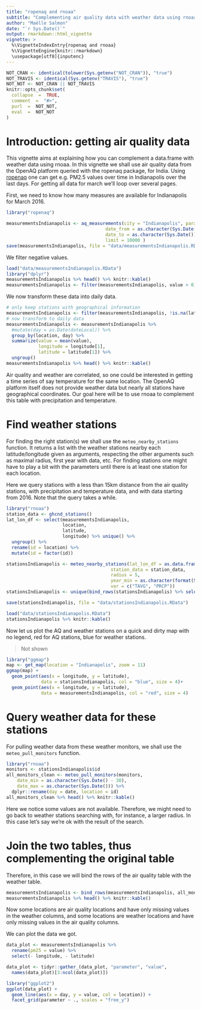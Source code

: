 ```yaml
---
title: "ropenaq and rnoaa"
subtitle: "Complementing air quality data with weather data using rnoaa"
author: "Maëlle Salmon"
date: "`r Sys.Date()`"
output: rmarkdown::html_vignette
vignette: >
  %\VignetteIndexEntry{ropenaq and rnoaa}
  %\VignetteEngine{knitr::rmarkdown}
  \usepackage[utf8]{inputenc}
---
```


```r
NOT_CRAN <- identical(tolower(Sys.getenv("NOT_CRAN")), "true")
NOT_TRAVIS <- identical(Sys.getenv("TRAVIS"), "true")
NOT_NOT <- NOT_CRAN || NOT_TRAVIS
knitr::opts_chunk$set(
  collapse  =  TRUE,
  comment  =  "#>",
  purl  =  NOT_NOT,
  eval  =  NOT_NOT
)
```

# Introduction: getting air quality data

This vignette aims at explaining how you can complement a data.frame with weather data using rnoaa. In this vignette we shall use air quality data from the OpenAQ platform queried with the ropenaq package, for India. Using [ropenaq](https://github.com/ropensci/ropenaq) one can get e.g. PM2.5 values over time in Indianapolis over the last days. For getting all data for march we'll loop over several pages.

First, we need to know how many measures are available for Indianapolis for March 2016.

```r
library("ropenaq")

measurementsIndianapolis <- aq_measurements(city = "Indianapolis", parameter = "pm25",
                                     date_from = as.character(Sys.Date() - 30),
                                     date_to = as.character(Sys.Date()),
                                     limit = 10000 )
save(measurementsIndianapolis, file = "data/measurementsIndianapolis.RData")
```

We filter negative values.

```r

load("data/measurementsIndianapolis.RData")
library("dplyr")
measurementsIndianapolis %>% head() %>% knitr::kable()
measurementsIndianapolis <- filter(measurementsIndianapolis, value > 0)
```

We now transform these data into daily data.

```r
# only keep stations with geographical information
measurementsIndianapolis <- filter(measurementsIndianapolis, !is.na(latitude))
# now transform to daily data
measurementsIndianapolis <- measurementsIndianapolis %>%
  #mutate(day = as.Date(dateLocal)) %>%
  group_by(location, day) %>%
  summarize(value = mean(value),
            longitude = longitude[1],
            latitude = latitude[1]) %>%
  ungroup()
measurementsIndianapolis %>% head() %>% knitr::kable()

```

Air quality and weather are correlated, so one could be interested in getting a time series of say temperature for the same location. The OpenAQ platform itself does not provide weather data but nearly all stations have geographical coordinates. Our goal here will be to use rnoaa to complement this table with precipitation and temperature.

# Find weather stations

For finding the right station(s) we shall use the `meteo_nearby_stations` function. It returns a list with the weather stations nearby each latitude/longitude given as arguments, respecting the other arguments such as maximal radius, first year with data, etc. For finding stations one might have to play a bit with the parameters until there is at least one station for each location.

Here we query stations with a less than 15km distance from the air quality stations, with precipitation and temperature data, and with data starting from 2016. Note that the query takes a while.

```r
library("rnoaa")
station_data <- ghcnd_stations()
lat_lon_df <- select(measurementsIndianapolis,
                     location,
                     latitude,
                     longitude) %>% unique() %>%
  ungroup() %>%
  rename(id = location) %>%
  mutate(id = factor(id))

stationsIndianapolis <- meteo_nearby_stations(lat_lon_df = as.data.frame(lat_lon_df),
                                       station_data = station_data,
                                       radius = 5,
                                       year_min = as.character(format(Sys.Date(), "%Y")),
                                       var = c("TAVG", "PRCP"))
stationsIndianapolis <- unique(bind_rows(stationsIndianapolis) %>% select(- distance))

save(stationsIndianapolis, file = "data/stationsIndianapolis.RData")

```

```r
load("data/stationsIndianapolis.RData")
stationsIndianapolis %>% knitr::kable()
```

Now let us plot the AQ and weather stations on a quick and dirty map with no legend, red for AQ stations, blue for weather stations.

> Not shown

```r
library("ggmap")
map <- get_map(location = "Indianapolis", zoom = 11)
ggmap(map) +
  geom_point(aes(x = longitude, y = latitude),
             data = stationsIndianapolis, col = "blue", size = 4)+
  geom_point(aes(x = longitude, y = latitude),
             data = measurementsIndianapolis, col = "red", size = 4)
```

# Query weather data for these stations

For pulling weather data from these weather monitors, we shall use the `meteo_pull_monitors` function.

```r
library("rnoaa")
monitors <- stationsIndianapolis$id
all_monitors_clean <- meteo_pull_monitors(monitors,
    date_min = as.character(Sys.Date() - 30),
    date_max = as.character(Sys.Date())) %>%
  dplyr::rename(day = date, location = id)
all_monitors_clean %>% head() %>% knitr::kable()
```

Here we notice some values are not available. Therefore, we might need to go back to weather stations searching with, for instance, a larger radius. In this case let's say we're ok with the result of the search.

# Join the two tables, thus complementing the original table

Therefore, in this case we will bind the rows of the air quality table with the weather table.

```r
measurementsIndianapolis <- bind_rows(measurementsIndianapolis, all_monitors_clean)
measurementsIndianapolis %>% head() %>% knitr::kable()
```


 Now some locations are air quality locations and have only missing values in the weather columns, and some locations are weather locations and have only missing values in the air quality columns.

We can plot the data we got.

```r
data_plot <- measurementsIndianapolis %>%
  rename(pm25 = value) %>%
  select(- longitude, - latitude)

data_plot <- tidyr::gather_(data_plot, "parameter", "value",
  names(data_plot)[3:ncol(data_plot)])

library("ggplot2")
ggplot(data_plot) +
  geom_line(aes(x = day, y = value, col = location)) +
  facet_grid(parameter ~ ., scales = "free_y")
```
